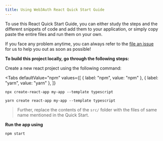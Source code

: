 ```yaml
---
title: Using Web3Auth React Quick Start Guide
---
```



To use this React Quick Start Guide, you can either study the steps and the different snippets of code and add them to your application, or simply
copy paste the entire files and run them on your own.

If you face any problem anytime, you can always refer to the [file an issue](https://github.com/Web3Auth/Web3Auth/issues/new/choose) for us to help
you out as soon as possible!

**To build this project locally, go through the following steps:**

Create a new react project using the following command:

<Tabs
defaultValue="npm"
values={[
  { label: "npm", value: "npm" },
  { label: "yarn", value: "yarn" },
]}
>
<TabItem value="npm">

```shell
npx create-react-app my-app --template typescript
```

  </TabItem>
<TabItem value="yarn">

```shell
yarn create react-app my-app --template typescript
```

</TabItem>

</Tabs>

> Further, replace the contents of the `src/` folder with the files of same name mentioned in the Quick Start.

**Run the app using**

```shell
npm start
```
